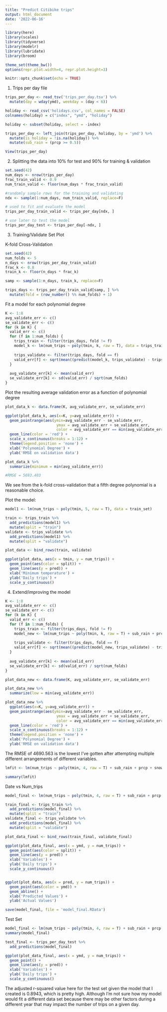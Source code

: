 ---
title: "Predict Citibike trips"
output: html_document
date: '2022-06-16'
---

```{r}
library(here)
library(scales)
library(tidyverse)
library(modelr)
library(lubridate)
library(broom)

theme_set(theme_bw())
options(repr.plot.width=4, repr.plot.height=3)

knitr::opts_chunk$set(echo = TRUE)
```


1. Trips per day file

```{r}

trips_per_day <- read_tsv('trips_per_day.tsv') %>%
  mutate(day = wday(ymd), weekday = (day < 6))

holiday <- read_csv('holidays.csv', col_names = FALSE)
colnames(holiday) = c("index", "ymd", "holiday")

holiday <- subset(holiday, select = -index)

trips_per_day <- left_join(trips_per_day, holiday, by = 'ymd') %>%
  mutate(is_holiday = !is.na(holiday)) %>%
  mutate(sub_rain = (prcp >= 0.5))

View(trips_per_day)
```


2. Splitting the data into 10% for test and 90% for training & validation


```{r}

set.seed(42)
num_days <- nrow(trips_per_day)
frac_train_valid <- 0.9
num_train_valid <- floor(num_days * frac_train_valid)

#randomly sample rows for the training and validating
ndx <- sample(1:num_days, num_train_valid, replace=F)

# used to fit and evaluate the model
trips_per_day_train_valid <- trips_per_day[ndx, ]

# use later to test the model
trips_per_day_test <- trips_per_day[-ndx, ]


```

3. Training/Validate Set Plot

K-fold Cross-Validation

```{r}

set.seed(42)
num_folds <- 5
n_days <- nrow(trips_per_day_train_valid)
frac_k <- 0.8
train_k <- floor(n_days * frac_k)

samp <- sample(1:n_days, train_k, replace=F)

trips_days <- trips_per_day_train_valid[samp, ] %>%
  mutate(fold = (row_number() %% num_folds) + 1)


```


Fit a model for each polynomial degree

```{r}

K <- 1:8
avg_validate_err <- c()
se_validate_err <- c()
for (k in K) {
  valid_err <- c()
  for (f in 1:num_folds) {
    trips_train <- filter(trips_days, fold != f)
    model_k <- lm(num_trips ~ poly(tmin, k, raw = T), data = trips_train)
    
    trips_validate <- filter(trips_days, fold == f)
    valid_err[f] <- sqrt(mean((predict(model_k, trips_validate) - trips_validate$num_trips)^2))
  }
  
  avg_validate_err[k] <- mean(valid_err)
  se_validate_err[k] <- sd(valid_err) / sqrt(num_folds)
}

```


Plot the resulting average validation error as a function of polynomial degree

```{r}
plot_data_k <- data.frame(K, avg_validate_err, se_validate_err)

ggplot(plot_data_k, aes(x=K, y=avg_validate_err)) +
  geom_pointrange(aes(ymin=avg_validate_err - se_validate_err,
                       ymax = avg_validate_err + se_validate_err,
                       color = avg_validate_err == min(avg_validate_err))) +
  geom_line(color = 'red') +
  scale_x_continuous(breaks = 1:12) +
  theme(legend.position = 'none') +
  xlab('Polynomial Degree') +
  ylab('RMSE on validation data')

plot_data_k %>%
  summarize(minimum = min(avg_validate_err))

#RMSE = 5693.403
```

We see from the k-fold cross-validation that a fifth degree polynomial is a reasonable choice.


Plot the model:

```{r}
model1 <- lm(num_trips ~ poly(tmin, 5, raw = T), data = train_set)

train <- trips_train %>%
  add_predictions(model1) %>%
  mutate(split = "train")
validate <- trips_validate %>%
  add_predictions(model1) %>%
  mutate(split = "validate")

plot_data <- bind_rows(train, validate)

ggplot(plot_data, aes(x = tmin, y = num_trips)) +
  geom_point(aes(color = split)) +
  geom_line(aes(y = pred)) + 
  xlab('Minimum temperature') +
  ylab('Daily trips') +
  scale_y_continuous()
```


4. Extend/improving the model


```{r}

K <- 1:8
avg_validate_err <- c()
se_validate_err <- c()
for (k in K) {
  valid_err <- c()
  for (f in 1:num_folds) {
    trips_train <- filter(trips_days, fold != f)
    model_new <- lm(num_trips ~ poly(tmin, k, raw = T) + sub_rain + prcp + snwd + snow + is_holiday + weekday + tmax, data = trips_train)
    
    trips_validate <- filter(trips_days, fold == f)
    valid_err[f] <- sqrt(mean((predict(model_new, trips_validate) - trips_validate$num_trips)^2))
  }
  
  avg_validate_err[k] <- mean(valid_err)
  se_validate_err[k] <- sd(valid_err) / sqrt(num_folds)
}

plot_data_new <- data.frame(K, avg_validate_err, se_validate_err)

plot_data_new %>%
  summarize(low = min(avg_validate_err))

plot_data_new %>%
  ggplot(aes(x=K, y=avg_validate_err)) +
  geom_pointrange(aes(ymin=avg_validate_err - se_validate_err,
                       ymax = avg_validate_err + se_validate_err,
                       color = avg_validate_err == min(avg_validate_err))) +
  geom_line(color = 'red') +
  scale_x_continuous(breaks = 1:12) +
  theme(legend.position = 'none') +
  xlab('Polynomial Degree') +
  ylab('RMSE on validation data')


```
The RMSE of 4690.563 is the lowest I've gotten after attempting multiple different arrangements of different variables.

```{r}

lmfit <- lm(num_trips ~ poly(tmin, 4, raw = T) + sub_rain + prcp + snow + snwd + weekday + is_holiday + tmax, data = trips_validate)

summary(lmfit)


```

Date vs Num_trips

```{r}

model_final <- lm(num_trips ~ poly(tmin, 4, raw = T) + sub_rain + prcp + snow + snwd + weekday + is_holiday + tmax, data = trips_validate)

train_final <- trips_train %>%
  add_predictions(model_final) %>%
  mutate(split = "train")
validate_final <- trips_validate %>%
  add_predictions(model_final) %>%
  mutate(split = "validate")

plot_data_final <- bind_rows(train_final, validate_final)

ggplot(plot_data_final, aes(x = ymd, y = num_trips)) +
  geom_point(aes(color = split)) +
  geom_line(aes(y = pred)) + 
  xlab('Variables') +
  ylab('Daily trips') +
  scale_y_continuous()


ggplot(plot_data, aes(x = pred, y = num_trips)) +
  geom_point(aes(color = ymd)) + 
  geom_abline() + 
  xlab('Predicted Values') +
  ylab('Actual Values')

save(model_final, file = 'model_final.RData')

```


Test Set

```{r}

model_final <- lm(num_trips ~ poly(tmin, 4, raw = T) + sub_rain + prcp + snow + snwd + weekday + is_holiday + tmax, data = trips_per_day_test)
summary(model_final)

test_final <- trips_per_day_test %>%
  add_predictions(model_final)

ggplot(plot_data_final, aes(x = ymd, y = num_trips)) +
  geom_point() +
  geom_line(aes(y = pred)) + 
  xlab('Variables') +
  ylab('Daily trips') +
  scale_y_continuous()


```

The adjusted r-squared value here for the test set given the model that I created is 0.8943, which is pretty high. Although I'm not sure how my model would fit a different data set because there may be other factors during a different year that may impact the number of trips on a given day.



